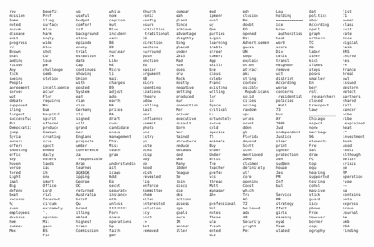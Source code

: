
:::::{style="font-size: 0.55em; display: flex;" }

::::{.columns}
:::{.column width="10%"}



```
rey​
mission​
Some​
noted​
assum​
disease​
edit​
progress​
rd​
Brown​
ocal​
adding​
raised​
Any​
tick​
seeing​
People​
agreement​
server​
wat​
debate​
supposed​
iling​
largest​
successful​
Pri​
Democratic​
jump​
Syria​
owners​
offers​
shooting​
effic​
sey​
haven​
verse​
tered​
Light​
imal​
Big​
defend​
beat​
records​
%)​
scen​
employees​
devices​
hem​
commer​
Mex​
```
:::






:::{.column width="10%"}
```
benefit​
Prof​
illeg​
surface​
Also​
harm​
ingly​
wide​
Alex​
shut​
Cur​
lose​
pm​
challenge​
semb​
station​
 intelligence​
accur​
Flor​
requires​
Mal​
bum​
hospital​
spirit​
offered​
produce​
Commun​
creating​
cris​
spect​
ended​
daily​
voters​
lands​
ias​
ih​
ona​
smart​
Office​
Lord​
rial​
Internet​
circum​
extremely​
'.​
opinion​
Mil​
gain​
BS​
Fin​
```
:::






:::{.column width="10%"}
```
yp​
useful​
budget​
comfort​
isf​
background​
eline​
episode​
enemy​
trial​
establish​
date​
Cap​
continues​
showing​
Union​
with​
posted​
System​
eat​
rian​
rise​
Germany​
ils​
signed​
vill​
grand​
mor​
England​
projects​
umber​
conference​
za​
 responsible​
Arab​
learned​
âĢĶâĢĶ​
ipping​
George​
OC​
returned​
Australia​
brief​
Qu​
brand​
illing​
abled​
highest​
train​
Commission​
```
:::






:::{.column width="10%"}
```
while​
nom​
ception​
mut​
Blue​
incident​
vant​
86​
ID​
nuclear​
74​
Like​
RE​
Micro​
li​
mail​
charges​
89​
adjust​
ado​
earth​
NA​
prices​
PA​
draft​
runs​
candidate​
enses​
management​
Phil​
Miss​
teach
gram​
 understanding​
ait​
icago​
Add​
Ep​
secut​
separate​
instance​
eth​
unless​
********​
Fore​
inate​
operations​
Sp​
faith​
gar​
```
:::






:::{.column width="10%"}
```
Church​
ronic​
config​
osure​
activities​
 traditional​
36​
direction​
machine​
surround​
push​
unction​
EU​
easier​
argument​
GB​
micro​
spending​
izations​
theory​
adow​
calling​
Last​
der​
influence​
commit​
photo​
unc​
istry​
gn​
aste​
acks​
disp​
ady​
do​
Good​
wish​
revealed​
lig​
enforce​
Committee​
chem​
miles​
interested​
solution​
icy​
inct​
->​
Det​
removed​
```
:::






:::{.column width="10%"}
```
compar​
eah​
plant​
Since​
achieve​
advantage​
slightly​
bing​
placed​
under​
2015​
Mad​
tim​
oses​
cru​
Rock​
mostly​
negative​
setting​
produced​
mur​
connection​
Mer
driver​
executive​
assault​
born​
Ver​
tained​
structure​
reduce​
decades​
ded​
uke​
Many​
idden​
league​
Se​
join​
disco​
die​
cks​
actions​
assess​
agn​
goals​
ours​
IR​
senior​
iller​
```
:::






:::{.column width="10%"}
```
mod​
ipment​
ocol​
uy​
Que​
parties​
irgin​
learning​
itable​
street​
camera​
App​
skills​
bre​
cious​
celebr​
Franc​
existing​
willing​
lor​
id​
Space​
critical​
La​
ortunately​
serve​
cold​
species​
TS​
animals​
Bay​
older​
Under​
estic​
Tre​
teacher​
prefer​
vis​
thread​
Matt​
manager​
ãĥ»​
 professional​
Vol​
notes​
These​
ula​
fresh​
ented​
uzz​
```
:::






:::{.column width="10%"}
```
edy​
clusion​
Rel​
doubt​
EO​
opened​
Bit​
Advertisement​
guess​
UN​
sequ​
explain​
otten​
attract
aks​
string​
context​
ossible​
 Republicans​
solid​
cities​
asking​
random​
ups​
uries​
arant​
dden​
gl​
Florida​
depend​
Scott​
icon​
mentioned​
2000​
claimed​
definitely​
ulf​
core​
opening​
Const​
which​
Tra​
AG​
72​
believed​
ada​
48​
Security​
yright​
Pet
```
:::






:::{.column width="10%"}
```
Lou​
holding​
================​
ice​
brow​
 authorities​
host​
word​
score​
Div​
cells​
transl​
neighbor​
remove​
uct​
district​
According​
worse​
concerns​
 residential​
policies​
 Hall​
73​
hus​
AY​
2006​
Jud​
independent​
Justice​
iliar​
print​
ighter​
protection​
zen​
sudden​
house​
Jes​
PR​
Inf​
bul​
_​
Service​
PR​
strategy​
ffect​
girls​
missing​
oyal​
Team​
ulated​
```
:::






:::{.column width="10%"}
```
dat​
politics​
abor​
According​
spell​
graph​
orthern​
TC​
Ab​
labor​
isher​
kick​
iTunes​
steps​
poses​
smaller​
En​
bert​
roll​
 researchers​
closed​
transport​
lawy​
________________​
Chicago​
aspect​
none​
marriage​
96​
elements​
Fre​
Sal​
dram​
FC​
top​
equ​
hearing​
supported​
testing​
cohol​
massive​
stick​
guard​
isco​
phone​
From​
However​
border​
copy​
ography​
```
:::






:::{.column width="10%"}
```
list​
71​
owner​
class​
ruit​
rate​
Once​
digital​
task​
ERS​
incred​
tes​
++​
France​
breat​
owl​
issued​
Western​
detect​
partners​
shared​
Call​
cancer​
ache​
ribe​
 explained​
heat​
{"​
investment​
Book​
wood​
tools​
Although​
belief​
crisis​
ge​
MP​
operation​
type​
~~​
ga​
contains​
anta​
express​
Group​
Journal​
ka​
amb​
USA​
finding​
```
:::





::::
:::::

